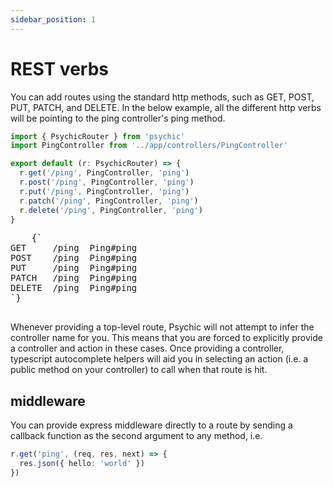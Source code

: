 ```yaml
---
sidebar_position: 1
---
```



# REST verbs

You can add routes using the standard http methods, such as GET, POST, PUT, PATCH, and DELETE. In the below example, all the different http verbs will be pointing to the ping controller's ping method.

```ts // conf/routes.ts
import { PsychicRouter } from 'psychic'
import PingController from '../app/controllers/PingController'

export default (r: PsychicRouter) => {
  r.get('/ping', PingController, 'ping')
  r.post('/ping', PingController, 'ping')
  r.put('/ping', PingController, 'ping')
  r.patch('/ping', PingController, 'ping')
  r.delete('/ping', PingController, 'ping')
}
```

<RoutesOutput>
  <pre style={{ backgroundColor: 'transparent' }}>
    {`
GET     /ping  Ping#ping
POST    /ping  Ping#ping
PUT     /ping  Ping#ping
PATCH   /ping  Ping#ping
DELETE  /ping  Ping#ping
`}
  </pre>
</RoutesOutput>

Whenever providing a top-level route, Psychic will not attempt to infer the controller name for you. This means that you are forced to explicitly provide a controller and action in these cases. Once providing a controller, typescript autocomplete helpers will aid you in selecting an action (i.e. a public method on your controller) to call when that route is hit.

## middleware

You can provide express middleware directly to a route by sending a callback function as the second argument to any method, i.e.

```ts
r.get('ping', (req, res, next) => {
  res.json({ hello: 'world' })
})
```
